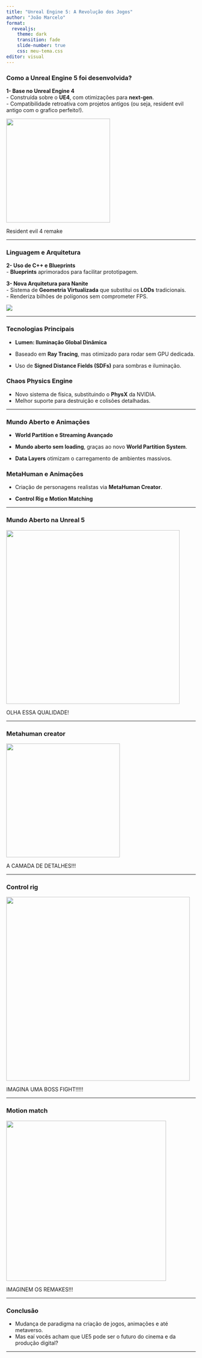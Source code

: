 ```yaml
---
title: "Unreal Engine 5: A Revolução dos Jogos"
author: "João Marcelo"
format: 
  revealjs:
    theme: dark
    transition: fade
    slide-number: true
    css: meu-tema.css  
editor: visual
---
```


### Como a Unreal Engine 5 foi desenvolvida?

**1- Base no Unreal Engine 4**\
- Construída sobre o **UE4**, com otimizações para **next-gen**.\
- Compatibilidade retroativa com projetos antigos (ou seja, resident evil antigo com o grafico perfeito!).

![](images/ss_d90819dc43141eee26b69a6cab43be00164adcb0.1920x1080.jpg){width="276"}

Resident evil 4 remake

------------------------------------------------------------------------

### Linguagem e Arquitetura

**2- Uso de C++ e Blueprints**\
- **Blueprints** aprimorados para facilitar prototipagem.

**3- Nova Arquitetura para Nanite**\
- Sistema de **Geometria Virtualizada** que substitui os **LODs** tradicionais.\
- Renderiza bilhões de polígonos sem comprometer FPS.

![](images/l2tkx412rx6a1.png)

------------------------------------------------------------------------

### Tecnologias Principais

-   **Lumen: Iluminação Global Dinâmica**

-   Baseado em **Ray Tracing**, mas otimizado para rodar sem GPU dedicada.

-   Uso de **Signed Distance Fields (SDFs)** para sombras e iluminação.

### Chaos Physics Engine

-   Novo sistema de física, substituindo o **PhysX** da NVIDIA.
-   Melhor suporte para destruição e colisões detalhadas.

------------------------------------------------------------------------

### Mundo Aberto e Animações

-   **World Partition e Streaming Avançado**

-   **Mundo aberto sem loading**, graças ao novo **World Partition System**.

-   **Data Layers** otimizam o carregamento de ambientes massivos.

### MetaHuman e Animações

-   Criação de personagens realistas via **MetaHuman Creator**.

-   **Control Rig e Motion Matching**

------------------------------------------------------------------------

### Mundo Aberto na Unreal 5

![](images/ends_ztut-01.jpg){width="461"}

OLHA ESSA QUALIDADE!

------------------------------------------------------------------------

### Metahuman creator

![](images/metahuman.jpeg){width="302"}

A CAMADA DE DETALHES!!!

------------------------------------------------------------------------

### Control rig

![](images/socialmedia.png.png){width="488"}

IMAGINA UMA BOSS FIGHT!!!!!

------------------------------------------------------------------------

### Motion match

![](images/images.jpeg){width="425"} 

IMAGINEM OS REMAKES!!!

------------------------------------------------------------------------

### Conclusão

-   Mudança de paradigma na criação de jogos, animações e até metaverso.
-   Mas eaí vocês acham que UE5 pode ser o futuro do cinema e da produção digital?

------------------------------------------------------------------------
